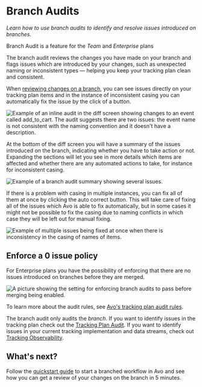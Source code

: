 
# Branch Audits

_Learn how to use branch audits to identify and resolve issues introduced on branches._

<Callout>Branch Audit is a feature for the _Team_ and _Enterprise_ plans</Callout>

The branch audit reviews the changes you have made on your branch and flags issues which are introduced by your changes, such as unexpected naming or inconsistent types — helping you keep your tracking plan clean and consistent.

When [reviewing changes on a branch](/data-design/branches#review-branch-changes), you can see issues directly on your tracking plan items and in the instance of inconsistent casing you can automatically fix the issue by the click of a button.

![Example of an inline audit in the diff screen showing changes to an event called add_to_cart. The audit suggests there are two issues: the event name is not consistent with the naming convention and it doesn't have a description.](/images/audit/inline-audit.png)

At the bottom of the diff screen you will have a summary of the issues introduced on the branch, indicating whether you have to take action or not. Expanding the sections will let you see in more details which items are affected and whether there are any automated actions to take, for instance for inconsistent casing.

![Example of a branch audit summary showing several issues.](/images/audit/branch-audit-summary.png)

If there is a problem with casing in multiple instances, you can fix all of them at once by clicking the auto correct button. This will take care of fixing all of the issues which Avo is able to fix automatically, but in some cases it might not be possible to fix the casing due to naming conflicts in which case they will be left out for manual fixing.

![Example of multiple issues being fixed at once when there is inconsistency in the casing of names of items.](/images/audit/auto-correct.png)

## Enforce a 0 issue policy

For Enterprise plans you have the possibility of enforcing that there are no issues introduced on branches before they are merged.

![A picture showing the setting for enforcing branch audits to pass before merging being enabled.](/images/audit/enforce-branch-audit.png)

To learn more about the audit rules, see [Avo's tracking plan audit rules](/audit/rules).

<Callout>The branch audit only audits the _branch_. If you want to identify issues in the tracking plan check out the [Tracking Plan Audit](/audit/overview). If you want to identify issues in your current tracking implementation and data streams, check out [Tracking Observability](/inspector/inspector-overview).</Callout>

## What's next?

Follow the [quickstart guide](/data-design/branches) to start a branched workflow in Avo and see how you can get a review of your changes on the branch in 5 minutes.
